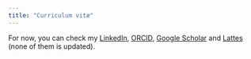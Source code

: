```yaml
---
title: "Curriculum vitæ"
---
```


For now, you can check my [LinkedIn](https://www.linkedin.com/in/luisfelipebc/), [ORCID](https://orcid.org/0000-0001-7790-4866), [Google Scholar](https://scholar.google.com/citations?user=iVqb71gAAAAJ&hl=pt-PT&oi=ao) and [Lattes](http://lattes.cnpq.br/7150516094289502) (none of them is updated).

